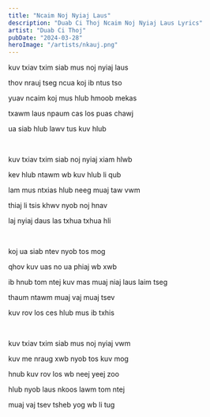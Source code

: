 ```yaml
---
title: "Ncaim Noj Nyiaj Laus"
description: "Duab Ci Thoj Ncaim Noj Nyiaj Laus Lyrics"
artist: "Duab Ci Thoj"
pubDate: "2024-03-28"
heroImage: "/artists/nkauj.png"
---
```


kuv txiav txim siab mus noj nyiaj laus

thov nrauj tseg ncua koj ib ntus tso

yuav ncaim koj mus hlub hmoob mekas

txawm laus npaum cas los puas chawj

ua siab hlub lawv tus kuv hlub

<br />

kuv txiav txim siab noj nyiaj xiam hlwb

kev hlub ntawm wb kuv hlub li qub

lam mus ntxias hlub neeg muaj taw vwm

thiaj li tsis khwv nyob noj hnav

laj nyiaj daus las txhua txhua hli

<br />

koj ua siab ntev nyob tos mog

qhov kuv uas no ua phiaj wb xwb

ib hnub tom ntej kuv mas muaj niaj laus laim tseg

thaum ntawm muaj vaj muaj tsev

kuv rov los ces hlub mus ib txhis

<br />

kuv txiav txim siab mus noj nyiaj vwm

kuv me nraug xwb nyob tos kuv mog

hnub kuv rov los wb neej yeej zoo

hlub nyob laus nkoos lawm tom ntej

muaj vaj tsev tsheb yog wb li tug
